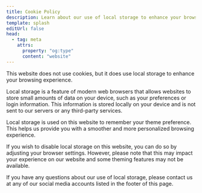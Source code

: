 ```yaml
---
title: Cookie Policy
description: Learn about our use of local storage to enhance your browsing experience. Our cookie-free policy prioritizes your privacy and preferences.
template: splash
editUrl: false
head:
  - tag: meta
    attrs:
      property: "og:type"
      content: "website"
---
```

<p class="lead">This website does not use cookies, but it does use local storage to enhance your browsing experience.</p>

Local storage is a feature of modern web browsers that allows websites to store small amounts of data on your device, such as your preferences or login information. This information is stored locally on your device and is not sent to our servers or any third-party services.

Local storage is used on this website to remember your theme preference. This helps us provide you with a smoother and more personalized browsing experience.

If you wish to disable local storage on this website, you can do so by adjusting your browser settings. However, please note that this may impact your experience on our website and some theming features may not be available.

If you have any questions about our use of local storage, please contact us at any of our social media accounts listed in the footer of this page.
